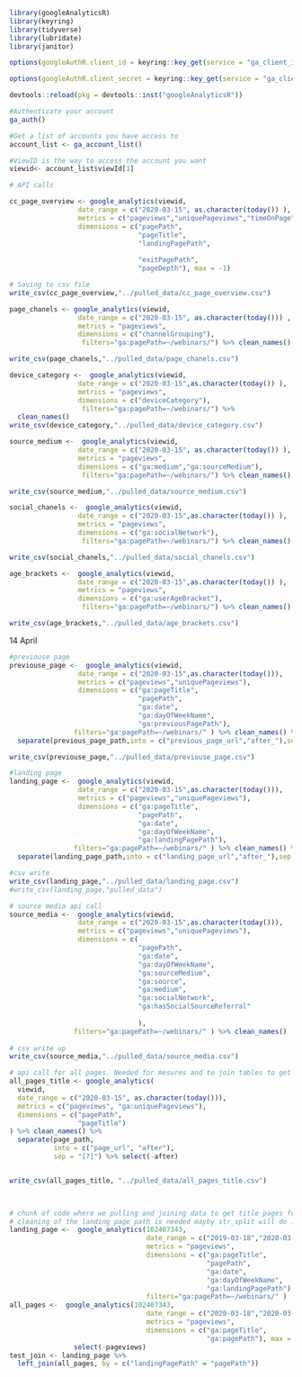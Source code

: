```r
library(googleAnalyticsR)
library(keyring)
library(tidyverse)
library(lubridate)
library(janitor)
```

```r

options(googleAuthR.client_id = keyring::key_get(service = "ga_client_id", keyring = "googleanalytics"))

options(googleAuthR.client_secret = keyring::key_get(service = "ga_client_secret", keyring = "googleanalytics"))

devtools::reload(pkg = devtools::inst("googleAnalyticsR"))

#Authenticate your account
ga_auth()

#Get a list of accounts you have access to
account_list <- ga_account_list()

#ViewID is the way to access the account you want
viewid<- account_list$viewId[1]

```
```r
# API calls 

cc_page_overview <- google_analytics(viewid, 
                 date_range = c("2020-03-15", as.character(today()) ), 
                 metrics = c("pageviews","uniquePageviews","timeOnPage"), 
                 dimensions = c("pagePath",
                                "pageTitle",
                                "landingPagePath",
                                
                                "exitPagePath",
                                "pageDepth"), max = -1)
```
```r
# Saving to csv file 
write_csv(cc_page_overview,"../pulled_data/cc_page_overview.csv")
```



```r
page_chanels <- google_analytics(viewid, 
                 date_range = c("2020-03-15", as.character(today())) , 
                 metrics = "pageviews", 
                 dimensions = c("channelGrouping"),
                  filters="ga:pagePath=~/webinars/") %>% clean_names()
```
```r
write_csv(page_chanels,"../pulled_data/page_chanels.csv")

```


```r
device_category <-  google_analytics(viewid, 
                 date_range = c("2020-03-15",as.character(today()) ), 
                 metrics = "pageviews", 
                 dimensions = c("deviceCategory"),
                  filters="ga:pagePath=~/webinars/") %>% 
  clean_names()
write_csv(device_category,"../pulled_data/device_category.csv")

```

```r
source_medium <-  google_analytics(viewid, 
                 date_range = c("2020-03-15", as.character(today()) ), 
                 metrics = "pageviews", 
                 dimensions = c("ga:medium","ga:sourceMedium"),
                  filters="ga:pagePath=~/webinars/") %>% clean_names()
```
```r
write_csv(source_medium,"../pulled_data/source_medium.csv")

```






```r
social_chanels <-  google_analytics(viewid, 
                 date_range = c("2020-03-15",as.character(today()) ),
                 metrics = "pageviews", 
                 dimensions = c("ga:socialNetwork"),
                  filters="ga:pagePath=~/webinars/") %>% clean_names()
```
```r
write_csv(social_chanels,"../pulled_data/social_chanels.csv")

```

```r
age_brackets <-  google_analytics(viewid, 
                 date_range = c("2020-03-15",as.character(today()) ), 
                 metrics = "pageviews", 
                 dimensions = c("ga:userAgeBracket"),
                  filters="ga:pagePath=~/webinars/") %>% clean_names()
```
```r
write_csv(age_brackets,"../pulled_data/age_brackets.csv")

```



14 April
```r
#previouse page 
previouse_page <-  google_analytics(viewid, 
                 date_range = c("2020-03-15",as.character(today())), 
                 metrics = c("pageviews","uniquePageviews"), 
                 dimensions = c("ga:pageTitle",
                                "pagePath",
                                "ga:date",
                                "ga:dayOfWeekName",
                                "ga:previousPagePath"),
                filters="ga:pagePath=~/webinars/" ) %>% clean_names() %>% 
  separate(previous_page_path,into = c("previous_page_url","after_"),sep = "[?]") %>% select(-after_)
```
```r
write_csv(previouse_page,"../pulled_data/previouse_page.csv")

```




```r
#landing page
landing_page <-  google_analytics(viewid, 
                 date_range = c("2020-03-15",as.character(today())), 
                 metrics = c("pageviews","uniquePageviews"), 
                 dimensions = c("ga:pageTitle",
                                "pagePath",
                                "ga:date",
                                "ga:dayOfWeekName",
                                "ga:landingPagePath"),
                filters="ga:pagePath=~/webinars/" ) %>% clean_names() %>% 
  separate(landing_page_path,into = c("landing_page_url","after_"),sep = "[?]") %>% select(-after_)

#csv write
write_csv(landing_page,"../pulled_data/landing_page.csv")
#write_csv(landing_page,"pulled_data")

```

```r
# source media api call
source_media <-  google_analytics(viewid, 
                 date_range = c("2020-03-15",as.character(today())), 
                 metrics = c("pageviews","uniquePageviews"), 
                 dimensions = c(
                                "pagePath",
                                "ga:date",
                                "ga:dayOfWeekName",
                                "ga:sourceMedium",
                                "ga:source",
                                "ga:medium",
                                "ga:socialNetwork",
                                "ga:hasSocialSourceReferral"
                                
                                ),
                filters="ga:pagePath=~/webinars/" ) %>% clean_names()
  
# csv write up
write_csv(source_media,"../pulled_data/source_media.csv")

```


```r
# api call for all pages. Needed for mesures and to join tables to get titles of landing pages and other
all_pages_title <- google_analytics(
  viewid,
  date_range = c("2020-03-15", as.character(today())),
  metrics = c("pageviews", "ga:uniquePageviews"),
  dimensions = c("pagePath",
                 "pageTitle")
) %>% clean_names() %>%
  separate(page_path,
           into = c("page_url", "after"),
           sep = "[?]") %>% select(-after)


write_csv(all_pages_title, "../pulled_data/all_pages_title.csv")
                               
```




```r

```




```r
# chunk of code where we pulling and joining data to get title pages for landing and exit pages
# cleaning of the landing page path is needed mayby str_split will do :)
landing_page <-  google_analytics(102407343, 
                                  date_range = c("2019-03-18","2020-03-18"), 
                                  metrics = "pageviews", 
                                  dimensions = c("ga:pageTitle",
                                                 "pagePath",
                                                 "ga:date",
                                                 "ga:dayOfWeekName",
                                                 "ga:landingPagePath"),
                                  filters="ga:pagePath=~/webinars/" )
all_pages <-  google_analytics(102407343, 
                                  date_range = c("2020-03-18","2020-03-18"), 
                                  metrics = "pageviews", 
                                  dimensions = c("ga:pageTitle",
                                                 "ga:pagePath"), max = -1) %>% 
                select(-pageviews) 
test_join <- landing_page %>%
  left_join(all_pages, by = c("landingPagePath" = "pagePath"))
```




